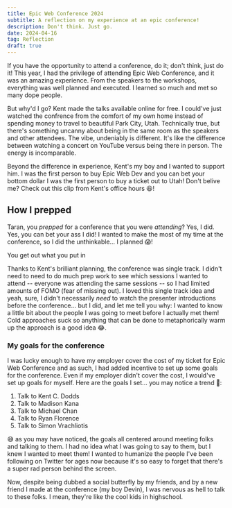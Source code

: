 ```yaml
---
title: Epic Web Conference 2024
subtitle: A reflection on my experience at an epic conference!
description: Don't think. Just go.
date: 2024-04-16
tag: Reflection
draft: true
---
```


<InlineImage
  containerClassName="mx-0 lg:mx-0"
  imgDivClassName="aspect-w-12 aspect-h-7"
  src="https://res.cloudinary.com/dinypqsgl/image/upload/v1713221071/blog/14-epic-conf/epic-web-conf_zj26uo.webp"
  alt="An image of a rocketship taking off!"
/>

If you have the opportunity to attend a conference, do it; don't think, just do
it! This year, I had the privilege of
attending&nbsp;<TextLink href="https://www.epicweb.dev/conf">Epic Web
Conference</TextLink>, and it was an amazing experience. From the speakers to
the workshops, everything was well planned and executed. I learned so much and
met so many dope people.

But why'd I go? Kent made the talks available online for free. I could've just
watched the confrence from the comfort of my own home instead of spending money
to travel to beautiful Park City, Utah. Technically true, but there's something
uncanny about being in the same room as the speakers and other attendees. The
vibe, undeniably is different. It's like the difference between watching a
concert on YouTube versus being there in person. The energy is incomparable.

Beyond the difference in experience, Kent's my boy and I wanted to support him.
I was the first person to
buy&nbsp;<TextLink href="https://www.epicweb.dev/buy">Epic Web Dev</TextLink>
and you can bet your bottom dollar I was the first person to buy a ticket out to
Utah! Don't belive me? Check out
this&nbsp;<TextLink href="https://youtu.be/URKySjEq5rk?t=462">clip</TextLink>
from Kent's office hours 😆!

## How I prepped

Taran, you _prepped_ for a conference that you were _attending_? Yes, I did.
Yes, you can bet your ass I did! I wanted to make the most of my time at the
conference, so I did the unthinkable... I planned 😱!

<ShortQuote>You get out what you put in</ShortQuote>

Thanks to Kent's brilliant planning, the conference was single track. I didn't
need to need to do much prep work to see which sessions I wanted to attend --
everyone was attending the same sessions -- so I had limited amounts of FOMO
(fear of missing out). I loved this single track idea and yeah, sure, I didn't
necessarily _need_ to watch the presenter introductions before the conference...
but I did, and let me tell you why: I wanted to know a little bit about the
people I was going to meet before I actually met them! Cold approaches suck so
anything that can be done to metaphorically warm up the approach is a good idea
😂.

### My goals for the conference

I was lucky enough to have my employer cover the cost of my ticket for Epic Web
Conference and as such, I had added incentive to set up some goals for the
conference. Even if my employer didn't cover the cost, I would've set up goals
for myself. Here are the goals I set... you may notice a trend 🙈:

1. Talk to <TextLink href="https://twitter.com/kentcdodds">Kent C.
   Dodds</TextLink>
2. Talk to <TextLink href="https://twitter.com/Madisonkanna">Madison
   Kana</TextLink>
3. Talk to <TextLink href="https://twitter.com/chantastic">Michael
   Chan</TextLink>
4. Talk to <TextLink href="https://twitter.com/ryanflorence">Ryan
   Florence</TextLink>
5. Talk to <TextLink href="https://twitter.com/simonswiss">Simon
   Vrachliotis</TextLink>

😅 as you may have noticed, the goals all centered around meeting folks and
talking to them. I had no idea what I was going to say to them, but I knew I
wanted to meet them! I wanted to humanize the people I've been following on
Twitter for ages now because it's so easy to forget that there's a super rad
person behind the screen.

Now, despite being dubbed a social butterfly by my friends, and by a new friend
I made at the conference (my
boy&nbsp;<TextLink href="https://twitter.com/deriegle">Devin</TextLink>), I was
nervous as hell to talk to these folks. I mean, they're like the cool kids in
highschool.

<div
  style={{width: '60%', height: 0, paddingBottom: '34%', position: 'relative'}}
>
  <iframe
    data-src="https://giphy.com/embed/xT9KVuimKtly3zoJ0Y"
    width="100%"
    height="100%"
    frameBorder="0"
    style={{position: 'absolute'}}
    className="lazy giphy-embed"
    allowFullScreen
  ></iframe>
</div>
<TextLink href="https://giphy.com/gifs/filmeditor-mean-girls-movie-xT9KVuimKtly3zoJ0Y">
  via GIPHY
</TextLink>

That gif (and that's with a hard g) is a pretty accurate representation of how I
felt lol. However, that framing was terrible! Thank God for Kent and his "you
can sit with us" attitude/t-shirt/sign. Seeing that sign reminded me that these
people are actually really sweet and approachable. They're not the cool kids in
highschool, they're the cool friends on Twitter that you've never met in person.
Those people and everyone else as the conference were
so&nbsp;<TextLink href="https://youtu.be/jjt9Qx9MBPk?t=22">fetch</TextLink> 😂!

Also, and this is more of a me thing, something that helped me deal with my
nerves with being in a new place with new people (in the States where the Second
Amendment is a thing), was training some Brazilian Jiu Jitsu. I'm not saying
that I was going to use my BJJ skills on anyone at the conference, but doing
this let me get a feel for the people in Park City. I know this is a cliche,
but&nbsp;<TextLink href="https://youtu.be/lPRZE5gJ_Vs?t=109">I really believe
you really get to know someone after having fought them</TextLink>. I got to
_kinda_ know Park City after having a few sparring bouts with my boys from BJJ
Revolution Utah.

## My experience

The conference was amazing. I met so many cool people and learned so much.
That's it. That's the post. Make sure you come in 2025 😆.

### Everyone is a person

I met some of my heroes and "celebrities" in the web development space: Kent C.
Dodds, Una Kravets, Ryan Florence, Michael Chan, Theo. This was hella
intimidating at first. They were "somebodies" and I was a "nobody" -- or at
least that's what imposter syndrome had me thinking. But dude, and hear me out
here... intimidation is _so_ unnecessary when meeting these people! Despite
being "celebrities", they were all so easy to talk to. Hell, Kent upon seeing
me, gave me a big hug; it was so awesome 🙏🏽🤗!

And you might be thinking, "Taran, of course they're people... everyone is just
a person". But it's easy to forget that when the person you're speaking with is
influential in your field and whose opinion carries weight in the community.
But, again, they're just people. They're just like you and me. The things we
talked about ranged from thoughts on Design Systems and Storybook's place in the
ecosystem, red flags in dating profiles (you're not 5'11" Madison), my awesome
beard, and how
amazing&nbsp;<TextLink href="https://www.inngest.com/">inngest</TextLink> is as
a solution (Jessy was a major hype man for this... but I don't have his twitter
handle 😕).

Not only was it dope meeting my heroes, but it was awesome meeting new friends,
that weren't "famous"! I had a great rapport and coffee session with Devin. We
got into the thick of things, beyond just tech and our palce in the industry,
but things like raising a family, values and morals, and just overall things
beyond tech; it was one of my favorite conversations during my stay in Utah.

<BlockQuote author="Scott Fitzgerald, The Great Gatsby">
  And I like large parties. They’re so intimate. At small parties there isn’t
  any privacy.
</BlockQuote>

## Begin draft section

### Workshops

If your budget allows for it, check them out. I learned about Sanity.io and it's
combination with Hydrogen for setting up a storefront with Shopify. Don't expect
to pick up everything there is to learn about the technologies during the
workshop, but you'll get some exposure to something you can dig into later on!

I never realized how _easy_ it was to get going with Shopify and creating my own
e-commerce store prior to this workshop

### The Talks

Not a bad talk among the bunch. The emcees were f\*cking great They really set
the tone + vibe for the whole event. The playful banter between Marc and
Madisson was hilarious

Kent's keynote set the spirit for the conference: He gave us examples of why the
web is great it's permissionless, the web doesn't break, and most importantly,
the web is you (us); a melting pot of ideas. It doesn't matter what you're
using... there's a place for you!

Highlight of things I learned (high level so I can justify work paying) Una's
talk about CSS and HTML showed me just how far the platform had gotten. Very
soon, we'll be able to ship native select elements that we can easily style (no
more having to create div soup to get a nice looking UI for selects)! Another
thing from this talk which was dope was scroll driven animations; I'm already
using it on my site! Moving away from JS driven scroll events to CSS will help
unblock the JS thread and improve the perf of our sites! Popover's are also
coming our way... so dope; my brain melted.

Every click is an interaction but not every interaction will be a click
aria-current="page". inert.

"Three elements to a talk; to inform, to educate, and to entertain; in my
experience, the most entertaining talks are the most important"

### The Afterparty

Don't skip the mother effing after party! It's so much fun and it'll help
solidify some of the relationships you helped create earlier on in the day. It's
super low pressure, everyone's just happy to be there, and if you're lucky,
there's fun games and karaoke!

I regret leaving as early as I did from the after party. Yes I was tired. Yes,
my social battery was running on empty. Yes, I missed home... but also, when is
the next time I'm gonna be in the same room as those wonderful folks again?
Probably not until next year... 😢.

https://twitter.com/kentcdodds/status/1778627096975425561

## Closing Thoughts

My time in web dev is up in the air. AI might take over, I might switch out of
the industry, I might open up a hot dog stand? Who knows! However, I won't
forget the fun times I had at Epic web conf. I truly hope I get to go back next
year.

<InlineImage
  lazyLoadImage
  src="https://res.cloudinary.com/dinypqsgl/image/upload/v1713224430/blog/14-epic-conf/epic-conf-discord_yvygki.png"
  containerClassName="mx-0 lg:mx-0"
  imgDivClassName="aspect-w-12 aspect-h-7"
  alt="Discord screenshot of people saying they miss the conference"
/>
